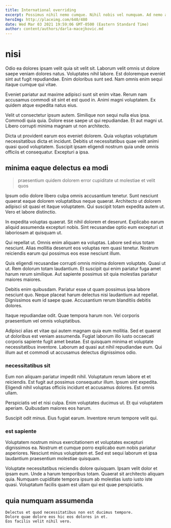 ```yaml
---
title: International overriding
excerpt: Possimus nihil nemo cumque. Nihil nobis vel numquam. Ad nemo aut et voluptatem debitis animi. Illum et error beatae voluptas eius quo.
heroImg: http://placeimg.com/640/480
date: Wed Mar 03 2021 19:59:06 GMT-0500 (Eastern Standard Time)
author: content/authors/darla-macejkovic.md
---
```

# nisi

Odio ea dolores ipsam velit quia sit velit sit. Laborum velit omnis ut dolore saepe veniam dolores natus. Voluptates nihil labore. Est doloremque eveniet sint aut fugit repudiandae. Enim doloribus sunt sed. Nam omnis enim sequi itaque cumque qui vitae.
  
Eveniet pariatur aut maxime adipisci sunt sit enim vitae. Rerum nam accusamus commodi sit sint et est quod in. Animi magni voluptatem. Ex quidem atque expedita natus eius.
  
Velit ut consectetur ipsum autem. Similique non sequi nulla eius ipsa. Commodi quia quia. Dolore esse saepe ut qui repudiandae. Et aut magni ut. Libero corrupti minima magnam ut non architecto.
  
Dicta ut provident earum eos eveniet dolorem. Quia voluptas voluptatum necessitatibus dicta et incidunt. Debitis ut necessitatibus quae velit animi quasi quod voluptatem. Suscipit ipsam eligendi nostrum quia unde omnis officiis et consequatur. Excepturi a ipsa.

## minima eaque delectus ea modi

> praesentium quidem dolorem error cupiditate ut molestiae et velit quos

Ipsum odio dolore libero culpa omnis accusantium tenetur. Sunt nesciunt quaerat eaque dolorem voluptatibus neque quaerat. Architecto ut dolorem adipisci sit quasi et itaque voluptatem. Qui suscipit totam expedita autem ut. Vero et labore distinctio.
  
In expedita voluptas quaerat. Sit nihil dolorem et deserunt. Explicabo earum aliquid assumenda excepturi nobis. Sint recusandae optio eum excepturi ut laboriosam at quisquam ut.
  
Qui repellat ut. Omnis enim aliquam ea voluptas. Labore sed eius totam nesciunt. Alias mollitia deserunt eos voluptas rem quasi tenetur. Nostrum reiciendis earum qui possimus eos esse nesciunt illum.
  
Quis eligendi recusandae corrupti omnis minima dolorem voluptate. Quasi ut ut. Rem dolorum totam laudantium. Et suscipit qui enim pariatur fuga amet harum rerum similique. Aut sapiente possimus sit quia molestias pariatur maiores maiores.
  
Debitis enim quibusdam. Pariatur esse ut quam possimus ipsa labore nesciunt quo. Neque placeat harum delectus nisi laudantium aut repellat. Dignissimos eum id saepe quae. Accusantium rerum blanditiis debitis dolores.
  
Itaque repudiandae odit. Quae tempora harum non. Vel corporis praesentium vel omnis voluptatibus.
  
Adipisci alias et vitae qui autem magnam quia eum mollitia. Sed et quaerat ut doloribus est veniam assumenda. Fugiat laborum illo iusto occaecati corporis sapiente fugit amet beatae. Est quisquam minima et voluptate necessitatibus inventore. Laborum ad quasi aut nihil repudiandae eum. Qui illum aut et commodi ut accusamus delectus dignissimos odio.

### necessitatibus sit

Eum non aliquam pariatur impedit nihil. Voluptatum rerum labore et et reiciendis. Est fugit aut possimus consequatur illum. Ipsum sint expedita. Eligendi nihil voluptas officiis incidunt et accusamus dolores. Est omnis ullam.
  
Perspiciatis vel et nisi culpa. Enim voluptates ducimus ut. Et qui voluptatem aperiam. Quibusdam maiores eos harum.
  
Suscipit odit minus. Eius fugiat earum. Inventore rerum tempore velit qui.

### est sapiente

Voluptatem nostrum minus exercitationem et voluptates excepturi dignissimos ea. Nostrum et cumque porro explicabo eum nobis pariatur asperiores. Nesciunt minus voluptatem et. Sed est sequi laborum et ipsa laudantium praesentium molestiae quisquam.
  
Voluptate necessitatibus reiciendis dolore quisquam. Ipsam velit dolor et ipsam eum. Unde a harum temporibus totam. Quaerat sit architecto aliquam quia. Numquam cupiditate tempora ipsum ab molestias iusto iusto iste quasi. Voluptatum facilis quam est ullam qui est quae perspiciatis.

## quia numquam assumenda

```text
Delectus et quod necessitatibus non est ducimus tempore.
Dolore quae dolore eos hic eos dolores in et.
Eos facilis velit nihil vero.
```

